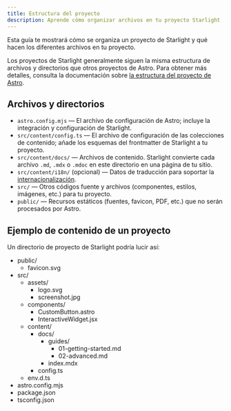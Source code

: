 ```yaml
---
title: Estructura del proyecto
description: Aprende cómo organizar archivos en tu proyecto Starlight
---
```


Esta guía te mostrará cómo se organiza un proyecto de Starlight y qué hacen los diferentes archivos en tu proyecto.

Los proyectos de Starlight generalmente siguen la misma estructura de archivos y directorios que otros proyectos de Astro. Para obtener más detalles, consulta la documentación sobre [la estructura del proyecto de Astro](https://docs.astro.build/es/core-concepts/project-structure/).

## Archivos y directorios

- `astro.config.mjs` — El archivo de configuración de Astro; incluye la integración y configuración de Starlight.
- `src/content/config.ts` — El archivo de configuración de las colecciones de contenido; añade los esquemas del frontmatter de Starlight a tu proyecto.
- `src/content/docs/` — Archivos de contenido. Starlight convierte cada archivo `.md`, `.mdx` o `.mdoc` en este directorio en una página de tu sitio.
- `src/content/i18n/` (opcional) — Datos de traducción para soportar la [internacionalización](/es/guides/i18n/).
- `src/` — Otros códigos fuente y archivos (componentes, estilos, imágenes, etc.) para tu proyecto.
- `public/` — Recursos estáticos (fuentes, favicon, PDF, etc.) que no serán procesados por Astro.

## Ejemplo de contenido de un proyecto

Un directorio de proyecto de Starlight podría lucir así:


<FileTree>

- public/
  - favicon.svg
- src/
  - assets/
    - logo.svg
    - screenshot.jpg
  - components/
    - CustomButton.astro
    - InteractiveWidget.jsx
  - content/
    - docs/
      - guides/
        - 01-getting-started.md
        - 02-advanced.md
      - index.mdx
    - config.ts
  - env.d.ts
- astro.config.mjs
- package.json
- tsconfig.json

</FileTree>
